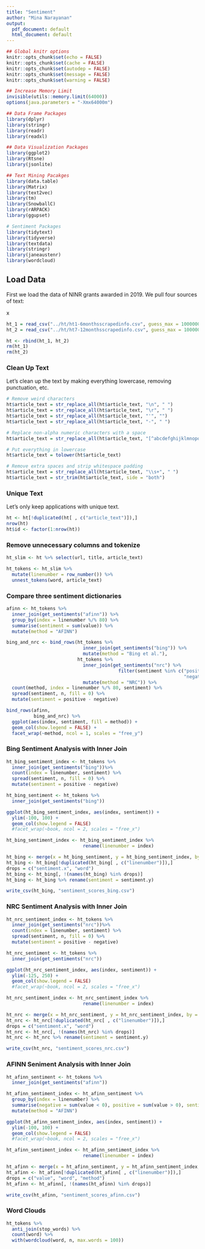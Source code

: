 ```yaml
---
title: "Sentiment"
author: "Mina Narayanan"
output:
  pdf_document: default
  html_document: default
---
```


```r
## Global knitr options
knitr::opts_chunk$set(echo = FALSE)
knitr::opts_chunk$set(cache = FALSE)
knitr::opts_chunk$set(autodep = FALSE)
knitr::opts_chunk$set(message = FALSE)
knitr::opts_chunk$set(warning = FALSE)

```

```r
## Increase Memory Limit
invisible(utils::memory.limit(64000))
options(java.parameters = "-Xmx64000m")

## Data Frame Packages
library(dplyr)
library(stringr)
library(readr)
library(readxl)

## Data Visualization Packages
library(ggplot2)
library(Rtsne)
library(jsonlite)

## Text Mining Pacakges
library(data.table)
library(Matrix)
library(text2vec)
library(tm)
library(SnowballC)
library(rARPACK)
library(ggupset)

# Sentiment Packages
library(tidytext)
library(tidyverse)
library(textdata)
library(stringr)
library(janeaustenr)
library(wordcloud)
```

## Load Data

First we load the data of NINR grants awarded in 2019.  We pull four sources of text:
\begin{itemize}
\item T - Title
\item A - Abstract Text
\item S - Specific Aims (SA) Text
\end{itemize}x
```r
ht_1 = read_csv("../ht/ht1-6monthsscrapedinfo.csv", guess_max = 1000000)
ht_2 = read_csv("../ht/ht7-12monthsscrapedinfo.csv", guess_max = 1000000)

ht <- rbind(ht_1, ht_2)
rm(ht_1)
rm(ht_2)
```

### Clean Up Text

Let's clean up the text by making everything lowercase, removing punctuation, etc.
```r
# Remove weird characters
ht$article_text = str_replace_all(ht$article_text, "\n", " ")
ht$article_text = str_replace_all(ht$article_text, "\r", " ")
ht$article_text = str_replace_all(ht$article_text, "'", "")
ht$article_text = str_replace_all(ht$article_text, "-", " ")

# Replace non-alpha numeric characters with a space
ht$article_text = str_replace_all(ht$article_text, "[^abcdefghijklmnopqrstuvwxyzABCDEFHIJKLMNOPQRSTUVWXZ ]", " ")

# Put everything in lowercase
ht$article_text = tolower(ht$article_text)

# Remove extra spaces and strip whitespace padding
ht$article_text = str_replace_all(ht$article_text, "\\s+", " ")
ht$article_text = str_trim(ht$article_text, side = "both")

```

### Unique Text

Let's only keep applications with unique text.
```r
ht <- ht[!duplicated(ht[ , c("article_text")]),]
nrow(ht)
ht$id <- factor(1:nrow(ht))

```
### Remove unnecessary columns and tokenize
```r

ht_slim <- ht %>% select(url, title, article_text)

ht_tokens <- ht_slim %>%
  mutate(linenumber = row_number()) %>%
  unnest_tokens(word, article_text)

```

### Compare three sentiment dictionaries
```r
afinn <- ht_tokens %>% 
  inner_join(get_sentiments("afinn")) %>% 
  group_by(index = linenumber %/% 80) %>% 
  summarise(sentiment = sum(value)) %>% 
  mutate(method = "AFINN")

bing_and_nrc <- bind_rows(ht_tokens %>% 
                            inner_join(get_sentiments("bing")) %>%
                            mutate(method = "Bing et al."),
                          ht_tokens %>% 
                            inner_join(get_sentiments("nrc") %>% 
                                         filter(sentiment %in% c("positive", 
                                                                 "negative"))) %>%
                            mutate(method = "NRC")) %>%
  count(method, index = linenumber %/% 80, sentiment) %>%
  spread(sentiment, n, fill = 0) %>%
  mutate(sentiment = positive - negative)

bind_rows(afinn, 
          bing_and_nrc) %>%
  ggplot(aes(index, sentiment, fill = method)) +
  geom_col(show.legend = FALSE) +
  facet_wrap(~method, ncol = 1, scales = "free_y")
```
### Bing Sentiment Analysis with Inner Join
```r
ht_bing_sentiment_index <- ht_tokens %>%
  inner_join(get_sentiments("bing"))%>%
  count(index = linenumber, sentiment) %>%
  spread(sentiment, n, fill = 0) %>%
  mutate(sentiment = positive - negative)

ht_bing_sentiment <- ht_tokens %>%
  inner_join(get_sentiments("bing"))

ggplot(ht_bing_sentiment_index, aes(index, sentiment)) +
  ylim(-100, 100) + 
  geom_col(show.legend = FALSE) 
  #facet_wrap(~book, ncol = 2, scales = "free_x")

ht_bing_sentiment_index <- ht_bing_sentiment_index %>%
                            rename(linenumber = index)

ht_bing <- merge(x = ht_bing_sentiment, y = ht_bing_sentiment_index, by = "linenumber", all.x = TRUE)
ht_bing <- ht_bing[!duplicated(ht_bing[ , c("linenumber")]),]
drops = c("sentiment.x", "word")
ht_bing <- ht_bing[, !(names(ht_bing) %in% drops)]
ht_bing <- ht_bing %>% rename(sentiment = sentiment.y)

write_csv(ht_bing, "sentiment_scores_bing.csv")

```
### NRC Sentiment Analysis with Inner Join
```r

ht_nrc_sentiment_index <- ht_tokens %>%
  inner_join(get_sentiments("nrc"))%>%
  count(index = linenumber, sentiment) %>%
  spread(sentiment, n, fill = 0) %>%
  mutate(sentiment = positive - negative)

ht_nrc_sentiment <- ht_tokens %>%
  inner_join(get_sentiments("nrc"))

ggplot(ht_nrc_sentiment_index, aes(index, sentiment)) +
  ylim(-125, 250) + 
  geom_col(show.legend = FALSE) 
  #facet_wrap(~book, ncol = 2, scales = "free_x")

ht_nrc_sentiment_index <- ht_nrc_sentiment_index %>%
                            rename(linenumber = index)

ht_nrc <- merge(x = ht_nrc_sentiment, y = ht_nrc_sentiment_index, by = "linenumber", all.x = TRUE)
ht_nrc <- ht_nrc[!duplicated(ht_nrc[ , c("linenumber")]),]
drops = c("sentiment.x", "word")
ht_nrc <- ht_nrc[, !(names(ht_nrc) %in% drops)]
ht_nrc <- ht_nrc %>% rename(sentiment = sentiment.y)

write_csv(ht_nrc, "sentiment_scores_nrc.csv")
```


### AFINN Seniment Analysis with Inner Join
```r

ht_afinn_sentiment <- ht_tokens %>%
  inner_join(get_sentiments("afinn"))

ht_afinn_sentiment_index <- ht_afinn_sentiment %>%
  group_by(index = linenumber) %>%
  summarise(negative = sum(value < 0), positive = sum(value > 0), sentiment = positive - negative ) %>% 
  mutate(method = "AFINN")

ggplot(ht_afinn_sentiment_index, aes(index, sentiment)) +
  ylim(-100, 100) + 
  geom_col(show.legend = FALSE) 
  #facet_wrap(~book, ncol = 2, scales = "free_x")

ht_afinn_sentiment_index <- ht_afinn_sentiment_index %>%
                            rename(linenumber = index)

ht_afinn <- merge(x = ht_afinn_sentiment, y = ht_afinn_sentiment_index, by = "linenumber", all.x = TRUE)
ht_afinn <- ht_afinn[!duplicated(ht_afinn[ , c("linenumber")]),]
drops = c("value", "word", "method")
ht_afinn <- ht_afinn[, !(names(ht_afinn) %in% drops)]

write_csv(ht_afinn, "sentiment_scores_afinn.csv")

```


### Word Clouds
```r
ht_tokens %>%
  anti_join(stop_words) %>%
  count(word) %>%
  with(wordcloud(word, n, max.words = 100))

```


